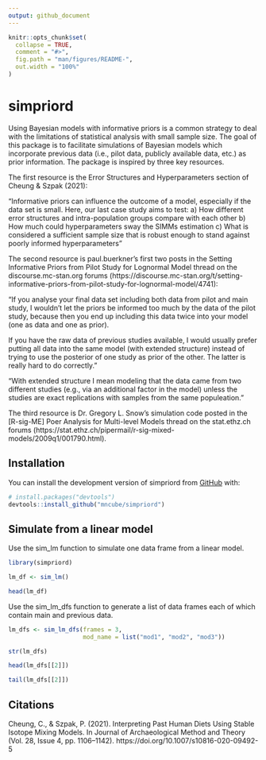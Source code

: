 ```yaml
---
output: github_document
---
```


<!-- README.md is generated from README.Rmd. Please edit that file -->

```r
knitr::opts_chunk$set(
  collapse = TRUE,
  comment = "#>",
  fig.path = "man/figures/README-",
  out.width = "100%"
)
```

# simpriord

<!-- badges: start -->
<!-- badges: end -->

Using Bayesian models with informative priors is a common strategy to deal with the limitations of
statistical analysis with small sample size.  The goal of this package is to facilitate simulations
of Bayesian models which incorporate previous data (i.e., pilot data, publicly available data, etc.)
as prior information.  The package is inspired by three key resources.

The first resource is the Error Structures and Hyperparameters section of Cheung & Szpak (2021):

  "Informative priors can influence the outcome of a model, especially if the data set is
   small. Here, our last case study aims to test:
    a) How different error structures and intra-population groups compare with each other
    b) How much could hyperparameters sway the SIMMs estimation
    c) What is considered a sufficient sample size that is robust enough to stand against
    poorly informed hyperparameters"

The second resource is paul.buerkner's first two posts in the Setting Informative Priors from
Pilot Study for Lognormal Model thread on the discourse.mc-stan.org forums (https://discourse.mc-stan.org/t/setting-informative-priors-from-pilot-study-for-lognormal-model/4741):

  "If you analyse your final data set including both data from pilot and main study, I wouldn’t let the       priors be informed too much by the data of the pilot study, because then you end up including this data    twice into your model (one as data and one as prior).

   If you have the raw data of previous studies available, I would usually prefer putting all data into the    same model (with extended structure) instead of trying to use the posterior of one study as prior of the    other. The latter is really hard to do correctly."
   
   "With extended structure I mean modeling that the data came from two different studies (e.g., via an        additional factor in the model) unless the studies are exact replications with samples from the same       populeation."
   
The third resource is Dr. Gregory L. Snow's simulation code posted in the [R-sig-ME] Poer Analysis for Multi-level Models thread on the stat.ethz.ch forums (https://stat.ethz.ch/pipermail/r-sig-mixed-models/2009q1/001790.html).

## Installation

You can install the development version of simpriord from [GitHub](https://github.com/) with:

``` r
# install.packages("devtools")
devtools::install_github("mncube/simpriord")
```

## Simulate from a linear model

Use the sim_lm function to simulate one data frame from a linear model.

```r
library(simpriord)

lm_df <- sim_lm()

head(lm_df)
```


Use the sim_lm_dfs function to generate a list of data frames each of which contain main
and previous data.

```r
lm_dfs <- sim_lm_dfs(frames = 3,
                     mod_name = list("mod1", "mod2", "mod3"))

str(lm_dfs)

head(lm_dfs[[2]])

tail(lm_dfs[[2]])
```

## Citations

Cheung, C., & Szpak, P. (2021). Interpreting Past Human Diets Using Stable Isotope Mixing Models. In Journal of Archaeological Method and Theory (Vol. 28, Issue 4, pp. 1106–1142). https://doi.org/10.1007/s10816-020-09492-5
